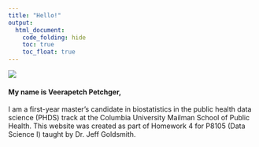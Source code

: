 ```yaml
---
title: "Hello!"
output: 
  html_document:
    code_folding: hide
    toc: true
    toc_float: true
---
```

![](welcome.png)

#### My name is Veerapetch Petchger, 
I am a first-year master's candidate in biostatistics in the public health data science (PHDS) track at the Columbia University Mailman School of Public Health. This website was created as part of Homework 4 for P8105 (Data Science I) taught by Dr. Jeff Goldsmith.
